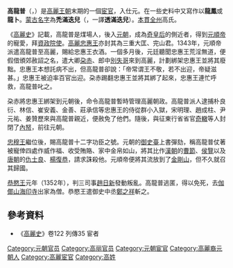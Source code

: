 '''高龍普'''（{{lang-ko|고용보}}，{{bd|？||1362年||}}）是[[高麗王朝|高麗王朝]]末期的一個[[宦官|宦官]]，入仕元。在一些史料中又寫作以'''龍鳳'''或'''龍卜'''。[[蒙古人名|蒙古名字]]為'''禿滿迭兒'''（{{lang-mn|Түмэдэр}}，一譯'''透滿迭兒'''）。[[本貫|本貫]][[全州|全州]]高氏。

《[[高麗史|高麗史]]》記載，高龍普是煤場人，後入[[元朝|元朝]]，成為[[奇皇后|奇皇后]]的側近者，得到[[元順帝|元順帝]]的寵愛，拜[[資政院使|資政院使]]。[[高麗忠惠王|高麗忠惠王]]亦封其為三重大匡、完山君。1343年，元順帝派遣高龍普至高麗，賜給忠惠王衣酒。一個多月後，元廷聽聞忠惠王荒淫無道，便假借頒郊赦詔之名，遣大卿[[朶赤|朶赤]]、郎中[[別失哥|別失哥]]來到高麗，計劃綁架忠惠王並將其廢黜。忠惠王本想託病不出，但高龍普卻說：「帝常谓王不敬，若不出迎，帝疑滋甚。」忠惠王被迫率百官出迎。朶赤踢翻忠惠王並將其綁了起來，忠惠王連忙呼救，高龍普叱之。

朶赤將忠惠王綁架到元朝後，命令高龍普暫時管理高麗朝政。高龍普派人逮捕朴良衍、林信、崔安義、金善、莊承信等忠惠王的侍從群小入獄，宋明理、趙成柱、尹元祐、姜贊歷來與高龍普親近，便赦免了他們。隨後，與征東行省省官[[奇轍|奇轍]]等人封閉了[[內帑|內帑]]，前往元朝。

[[高麗忠穆王|忠穆王]]繼位後，賜高龍普十二字功臣之號。元朝的[[御史臺|御史臺]]上書彈劾，稱高龍普仗著被寵倖四處作威作福、收受賄賂、家中金帛如山，將其比作[[漢朝|漢朝]]的[[曹节_(宦官)|曹節]]、[[侯覽|侯覽]]以及[[唐朝|唐朝]]的[[仇士良|仇士良]]、[[楊復恭|楊復恭]]，請求誅殺他。元順帝便將其流放到了[[金剛山_(朝鮮)|金剛山]]，但不久就召其歸國。

[[高麗恭愍王|恭愍王]]元年（1352年），判三司事[[赵日新_(高丽)|趙日新]]發動叛亂。高龍普逃匿，得以免死，去[[伽倻山|伽倻山]][[海印寺|海印寺]]出家為僧。恭愍王遣御史中丞[[鄭之祥|鄭之祥]]斬之。

==參考資料==
*《[[高麗史|高麗史]]》卷122 列傳35 宦者

[[Category:元朝官员|Category:元朝官员]]
[[Category:高丽官员|Category:高丽官员]]
[[Category:元朝宦官|Category:元朝宦官]]
[[Category:高麗裔元朝人|Category:高麗裔元朝人]]
[[Category:高麗宦官|Category:高麗宦官]]
[[Category:高姓|Category:高姓]]
